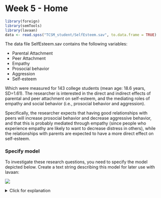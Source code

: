 # Week 5 - Home

```r
library(foreign)
library(semTools)
library(lavaan)
data <- read.spss("TCSM_student/SelfEsteem.sav", to.data.frame = TRUE)
```

The data file SelfEsteem.sav contains the following variables: 

* Parental Attachment
* Peer Attachment
* Empathy
* Prosocial behavior
* Aggression
* Self-esteem

Which were measured for 143 college students (mean age: 18.6 years, SD=1.61). The researcher is interested in the direct and indirect effects of parental and peer attachment on self-esteem, and the mediating roles of empathy and social behavior (i.e., prosocial behavior and aggression).

Specifically, the researcher expects that having good relationships with peers will increase prosocial behavior and decrease aggressive behavior, and that this is probably mediated through empathy (since people who experience empathy are likely to want to decrease distress in others), while the relationships with parents are expected to have a more direct effect on self-esteem.

### Specify model

To investigate these research questions, you need to specify the model depicted below. Create a text string describing this model for later use with lavaan:

![](week5home.png)

<details>
  <summary>Click for explanation</summary>
```r
mediation_model <- "SelfEst ~ ProSoc + Aggr + ParAtt + PeerAtt
                    ProSoc ~ Emp
                    Aggr ~ Emp
                    Emp ~ ParAtt + PeerAtt
                    ProSoc ~~ Aggr
                    ParAtt ~~ PeerAtt"
```
\details

### Question 1

How many and which paths are there from Parental Attachment to Self-esteem? And from Peer Attachment to Self-esteem? 

<details>
  <summary>Click for explanation</summary>
3 paths each; one direct, and two indirect via Emp and Prosoc/Aggr

\details

### Question 2

Run this model. Discuss the fit of the model.

<details>
  <summary>Click for explanation</summary>
```r
fit_mediation <- sem(mediation_model,
                     data = data)
summary(fit_mediation, fit.measures = TRUE)
```

CFI is acceptable, RMSEA is not.
\details

### Question 3

Considering the parameter estimates, what can you say about the research questions? 


<details>
  <summary>Click for explanation</summary>
The researcher expects that having good relationships with peers will increase prosocial behavior and decrease aggressive behavior, and that this is probably mediated through empathy (since people who experience empathy are likely to want to decrease distress in others), while the relationships with parents are expected to have a more direct effect on self-esteem.

Generally seems to be the case – Paratt has a significant direct effect, and ParAtt seems to have a significant effect on empathy. Need to look further at indirect effects and total effects for details.
\details

### Estimating indirect effects

Remember that an indirect effect is the product of several chained direct effects. Therefore, to obtain an indirect effect, you can multiply the two (or more) direct effects it consists of. Based on this knowledge - and you previous experience labelling parameters - the way to estimate indirect effects may be obvious:

1. You label the direct effects
2. You multiply the labels

There is a tutorial on this on the lavaan website: http://lavaan.ugent.be/tutorial/mediation.html

Additionally, a total effect is the sum of all direct and indirect effects that connect one predictor and one outcome. So, for example, in this week's model, two indirect effects link Empathy and Self-esteem (through prosocial and aggression). The total effect of empathy on self-esteem is therefore the sum of these two indirect effects (and no direct effect).

### Question 4

Estimate the indirect effects of Emp on SelfEst, mediated through ProSoc and Aggr. Also estimate the total effect.

*Note: A new parameter is defined in lavaan using the* `:=` *operator.*

<details>
  <summary>Click for explanation</summary>
```r
mediation_model <- "SelfEst ~ bse_pro * ProSoc + bse_agg * Aggr + ParAtt + PeerAtt
                    ProSoc ~ bpro_emp * Emp
                    Aggr ~ bagg_emp * Emp
                    Emp ~ ParAtt + PeerAtt
                    ProSoc ~~ Aggr
                    ParAtt ~~ PeerAtt
                    ind_pro := bse_pro * bpro_emp
                    ind_agg := bse_agg * bagg_emp
                    total := ind_pro + ind_agg"
fit_mediation <- sem(mediation_model,
                     data = data)
summary(fit_mediation, fit.measures = TRUE)
```
\details

### Question 5

Estimate all indirect effects and the total effects of Parental Attachment and Peer Attachment on Self-esteem.

<details>
  <summary>Click for explanation</summary>
```r
mediation_model <- "SelfEst ~ bse_pro * ProSoc + bse_agg * Aggr + bse_par * ParAtt + bse_peer * PeerAtt
                    ProSoc ~ bpro_emp * Emp
                    Aggr ~ bagg_emp * Emp
                    Emp ~ bemp_par * ParAtt + bemp_peer * PeerAtt
                    ProSoc ~~ Aggr
                    ParAtt ~~ PeerAtt
                    ind_par_emp_pro := bse_pro * bpro_emp * bemp_par
                    ind_peer_emp_pro := bse_pro * bpro_emp * bemp_peer
                    ind_par_emp_agg := bse_agg * bagg_emp * bemp_par
                    ind_peer_emp_agg := bse_agg * bagg_emp * bemp_peer
                    
                    total_par := bse_par + ind_par_emp_pro + ind_par_emp_agg
                    total_peer := bse_peer + ind_peer_emp_pro + ind_peer_emp_agg"
fit_mediation <- sem(mediation_model,
                     data = data)
summary(fit_mediation)
```

\details

### Question 6

To compare the total effect of parental attachment versus peer attachment on self esteem, should you use the standardized or unstandardized parameters? Obtain the appropriate output, and draw a conclusion.

<details>
  <summary>Click for explanation</summary>

You should use the standardized results:

```r
summary(fit_mediation, fit.measures = TRUE, standardize = TRUE)
```
\details

### Difference between parameters

To test the difference between parameters, you can constrain them to be equal and do a chi-square difference test to compare the constrained and unconstrained models. However, you can also calculate the difference between parameters, and test if it's significant:

```r
"dif_par_peer := total_par - total_peer"
```

### Bootstrapping

You may have learned before that the sampling distribution of indirect effects is not normal. Consequently, you cannot use parameteric p-values to determine the significance of indirect effects because they are biased. If you want to know whether the indirect effects are significant, you can bootstrap them to obtain a 95% confidence interval.

Bootstrapping means that lavaan will draw 1000 samples from the data and estimate the model on each sample. There will thus be 1000 estimates for every parameter. The lower and upper bounds of a 95% confidence interval are determined by taking the 2.5% and 97.5% quantiles of the 1000 samples for each parameter.

The confidence interval is interpreted the same as a normal confidence interval: If zero lies inside the interval (e.g., lower bound is -.4 and upper bound is .9), we conclude that the parameter is not significantly different from zero, but if zero does not lie in this interval (e.g., lower bound is .4 and upper bound is 1.3), we can say the parameter differs from zero (at an alpha of .05 since we are considering a 95% confidence interval). 

We will get these intervals for all the parameters in the model, but we are specifically interested in the intervals for the indirect effects, because we want to know if they differ from zero (i.e., whether there is a mediated effect).

In lavaan, bootstrap standard errors are requested by specifying se = "bootstrap" in the fitting function, and specifying the number of bootstrap samples as `bootstrap = 1000`. First, just get your code running by specifying a low number, like 100 or even 10. **Note: To draw reliable conclusions from the results, you should always use 1000+ bootstrap samples - but it can take a long time.**

```r
fit_mediation <- sem(mediation_model,
                     data = data,
                     se = "bootstrap",
                     bootstrap = 100)
```

To obtain the confidence intervals for your model, use the following syntax:

```r
parameterestimates(fit_mediation, boot.ci.type = "bca.simple", standardized = TRUE)
```

### Question 7 

What do you conclude about the indirect and total effects of Parental attachment and Peer attachment on Self-esteem? Report your conclusions as you would report them in a paper (in words and statistics).

